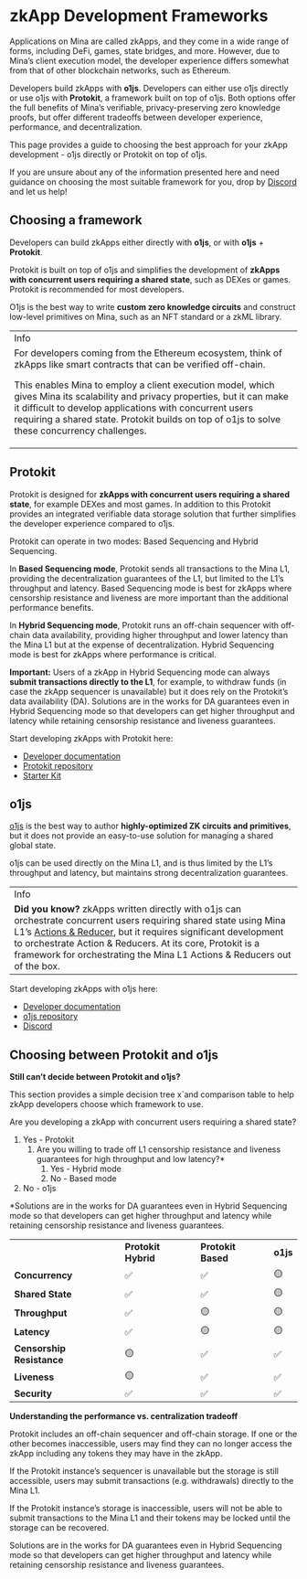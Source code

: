 
#  zkApp Development Frameworks

Applications on Mina are called zkApps, and they come in a wide range of forms, including DeFi, games, state bridges, and more. However, due to Mina’s client execution model, the developer experience differs somewhat from that of other blockchain networks, such as Ethereum.

Developers build zkApps with **o1js**. Developers can either use o1js directly or use o1js with **Protokit**, a framework built on top of o1js. Both options offer the full benefits of Mina’s verifiable, privacy-preserving zero knowledge proofs, but offer different tradeoffs between developer experience, performance, and decentralization.

This page provides a guide to choosing the best approach for your zkApp development - o1js directly or Protokit on top of o1js.

If you are unsure about any of the information presented here and need guidance on choosing the most suitable framework for you, drop by [Discord](https://discord.gg/minaprotocol) and let us help!


## Choosing a framework

Developers can build zkApps either directly with **o1js**, or with **o1js** + **Protokit**.

Protokit is built on top of o1js and simplifies the development of **zkApps with concurrent users requiring a shared state**, such as DEXes or games. Protokit is recommended for most developers.

O1js is the best way to write **custom zero knowledge circuits** and construct low-level primitives on Mina, such as an NFT standard or a zkML library.


<table>
  <tr>
   <td>Info
   </td>
  </tr>
  <tr>
   <td>For developers coming from the Ethereum ecosystem, think of zkApps like smart contracts that can be verified off-chain. 
<p>
This enables Mina to employ a client execution model, which gives Mina its scalability and privacy properties, but it can make it difficult to develop applications with concurrent users requiring a shared state. Protokit builds on top of o1js to solve these concurrency challenges.
   </td>
  </tr>
</table>



## Protokit[​](https://docs.minaprotocol.com/zkapps/zkapp-development-frameworks#protokit)

Protokit is designed for **zkApps with concurrent users requiring a shared state**, for example DEXes and most games. In addition to this Protokit provides an integrated verifiable data storage solution that further simplifies the developer experience compared to o1js. 

Protokit can operate in two modes: Based Sequencing and Hybrid Sequencing.

In **Based Sequencing mode**, Protokit sends all transactions to the Mina L1, providing the decentralization guarantees of the L1, but limited to the L1’s throughput and latency. Based Sequencing mode is best for zkApps where censorship resistance and liveness are more important than the additional performance benefits.

In **Hybrid Sequencing mode**, Protokit runs an off-chain sequencer with off-chain data availability, providing higher throughput and lower latency than the Mina L1 but at the expense of decentralization. Hybrid Sequencing mode is best for zkApps where performance is critical.

**Important:** Users of a zkApp in Hybrid Sequencing mode can always **submit transactions directly to the L1**, for example, to withdraw funds (in case the zkApp sequencer is unavailable) but it does rely on the Protokit’s data availability (DA). Solutions are in the works for DA guarantees even in Hybrid Sequencing mode so that developers can get higher throughput and latency while retaining censorship resistance and liveness guarantees.

Start developing zkApps with Protokit here:



* [Developer documentation](https://protokit.dev/docs/what-is-protokit)
* [Protokit repository](https://github.com/proto-kit)
* [Starter Kit](https://github.com/proto-kit/starter-kit)


## o1js[​](https://docs.minaprotocol.com/zkapps/zkapp-development-frameworks#o1js)

[o1js](https://docs.minaprotocol.com/zkapps/o1js) is the best way to author **highly-optimized ZK circuits and primitives**, but it does not provide an easy-to-use solution for managing a shared global state.

o1js can be used directly on the Mina L1, and is thus limited by the L1’s throughput and latency, but maintains strong decentralization guarantees.


<table>
  <tr>
   <td>Info
   </td>
  </tr>
  <tr>
   <td><strong>Did you know?</strong> zkApps written directly with o1js can orchestrate concurrent users requiring shared state using Mina L1’s <a href="https://docs.minaprotocol.com/zkapps/writing-a-zkapp/feature-overview/actions-and-reducer">Actions & Reducer</a>, but it requires significant development to orchestrate Action & Reducers. At its core, Protokit is a framework for orchestrating the Mina L1 Actions & Reducers out of the box.
   </td>
  </tr>
</table>


Start developing zkApps with o1js here:



* [Developer documentation](https://docs.minaprotocol.com/zkapps/o1js)
* [o1js repository](https://github.com/o1-labs/o1js)
* [Discord](https://discord.gg/minaprotocol)


## Choosing between Protokit and o1js

**Still can’t decide between Protokit and o1js?** 

This section provides a simple decision tree x`and comparison table to help zkApp developers choose which framework to use.

Are you developing a zkApp with concurrent users requiring a shared state?



1. Yes - Protokit
    1. Are you willing to trade off L1 censorship resistance and liveness guarantees for high throughput and low latency?*
        1. Yes - Hybrid mode
        2. No - Based mode
2. No - o1js

*Solutions are in the works for DA guarantees even in Hybrid Sequencing mode so that developers can get higher throughput and latency while retaining censorship resistance and liveness guarantees.


<table>
  <tr>
   <td>
   </td>
   <td><strong>Protokit Hybrid</strong>
   </td>
   <td><strong>Protokit Based</strong>
   </td>
   <td><strong>o1js</strong>
   </td>
  </tr>
  <tr>
   <td><strong>Concurrency</strong>
   </td>
   <td>✅
   </td>
   <td>✅
   </td>
   <td>🟡
   </td>
  </tr>
  <tr>
   <td><strong>Shared State</strong>
   </td>
   <td>✅
   </td>
   <td>✅
   </td>
   <td>🟡
   </td>
  </tr>
  <tr>
   <td><strong>Throughput</strong>
   </td>
   <td>✅
   </td>
   <td>🟡
   </td>
   <td>🟡
   </td>
  </tr>
  <tr>
   <td><strong>Latency</strong>
   </td>
   <td>✅
   </td>
   <td>🟡
   </td>
   <td>🟡
   </td>
  </tr>
  <tr>
   <td><strong>Censorship Resistance</strong>
   </td>
   <td>🟡
   </td>
   <td>✅
   </td>
   <td>✅
   </td>
  </tr>
  <tr>
   <td><strong>Liveness</strong>
   </td>
   <td>🟡
   </td>
   <td>✅
   </td>
   <td>✅
   </td>
  </tr>
  <tr>
   <td><strong>Security</strong>
   </td>
   <td>✅
   </td>
   <td>✅
   </td>
   <td>✅
   </td>
  </tr>
</table>


**Understanding the performance vs. centralization tradeoff**

Protokit includes an off-chain sequencer and off-chain storage. If one or the other becomes inaccessible, users may find they can no longer access the zkApp including any tokens they may have in the zkApp.

If the Protokit instance’s sequencer is unavailable but the storage is still accessible, users may submit transactions (e.g. withdrawals) directly to the Mina L1.

If the Protokit instance’s storage is inaccessible, users will not be able to submit transactions to the Mina L1 and their tokens may be locked until the storage can be recovered.

Solutions are in the works for DA guarantees even in Hybrid Sequencing mode so that developers can get higher throughput and latency while retaining censorship resistance and liveness guarantees.



